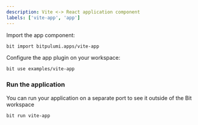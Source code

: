 ```yaml
---
description: Vite <-> React application component
labels: ['vite-app', 'app']
---
```


Import the app component:
```bash
bit import bitpulumi.apps/vite-app
```

Configure the app plugin on your workspace:

```bash
bit use examples/vite-app
```

### Run the application

You can run your application on a separate port to see it outside of the Bit workspace

```bash
bit run vite-app
```
